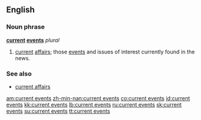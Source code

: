 ==English==

===Noun phrase===
'''[[current]] [[events]]''' ''plural''

# [[current]] [[affairs]]; those [[event]]s and issues of interest currently found in the news.

===See also===
*[[current affairs]]

[[am:current events]]
[[zh-min-nan:current events]]
[[co:current events]]
[[id:current events]]
[[kk:current events]]
[[lb:current events]]
[[ru:current events]]
[[sk:current events]]
[[su:current events]]
[[tt:current events]]